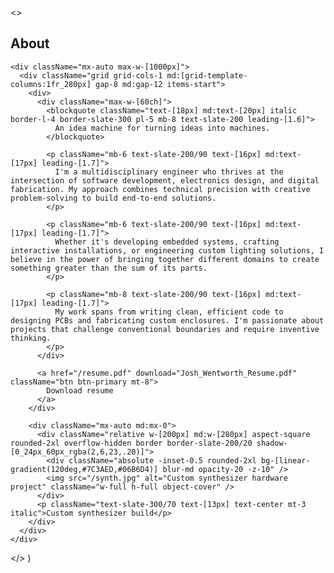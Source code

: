   <>
    <h2 className="text-white text-[28px] md:text-[32px] lg:text-[36px] font-bold mb-8 md:mb-10">About</h2>

    <div className="mx-auto max-w-[1000px]">
      <div className="grid grid-cols-1 md:[grid-template-columns:1fr_280px] gap-8 md:gap-12 items-start">
        <div>
          <div className="max-w-[60ch]">
            <blockquote className="text-[18px] md:text-[20px] italic border-l-4 border-slate-300 pl-5 mb-8 text-slate-200 leading-[1.6]">
              An idea machine for turning ideas into machines.
            </blockquote>

            <p className="mb-6 text-slate-200/90 text-[16px] md:text-[17px] leading-[1.7]">
              I'm a multidisciplinary engineer who thrives at the intersection of software development, electronics design, and digital fabrication. My approach combines technical precision with creative problem-solving to build end-to-end solutions.
            </p>

            <p className="mb-6 text-slate-200/90 text-[16px] md:text-[17px] leading-[1.7]">
              Whether it's developing embedded systems, crafting interactive installations, or engineering custom lighting solutions, I believe in the power of bringing together different domains to create something greater than the sum of its parts.
            </p>

            <p className="mb-8 text-slate-200/90 text-[16px] md:text-[17px] leading-[1.7]">
              My work spans from writing clean, efficient code to designing PCBs and fabricating custom enclosures. I'm passionate about projects that challenge conventional boundaries and require inventive thinking.
            </p>
          </div>

          <a href="/resume.pdf" download="Josh_Wentworth_Resume.pdf" className="btn btn-primary mt-8">
            Download resume
          </a>
        </div>

        <div className="mx-auto md:mx-0">
          <div className="relative w-[200px] md:w-[280px] aspect-square rounded-2xl overflow-hidden border border-slate-200/20 shadow-[0_24px_60px_rgba(2,6,23,.20)]">
            <div className="absolute -inset-0.5 rounded-2xl bg-[linear-gradient(120deg,#7C3AED,#06B6D4)] blur-md opacity-20 -z-10" />
            <img src="/synth.jpg" alt="Custom synthesizer hardware project" className="w-full h-full object-cover" />
          </div>
          <p className="text-slate-300/70 text-[13px] text-center mt-3 italic">Custom synthesizer build</p>
        </div>
      </div>
    </div>
  </>
)
